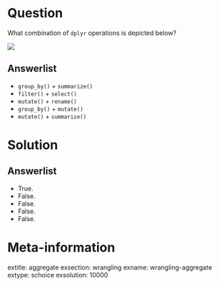 Question
========

What combination of `dplyr` operations is depicted below? 

![](https://rstudio-education.github.io/tidyverse-cookbook/images/dplyr-group_by.png)

Answerlist
----------
* `group_by()` + `summarize()`
* `filter()` + `select()`
* `mutate()` + `rename()`
* `group_by()` + `mutate()`
* `mutate()` + `summarize()`

Solution
========

Answerlist
----------
* True.
* False.
* False.
* False.
* False.

Meta-information
================
extitle: aggregate
exsection: wrangling
exname: wrangling-aggregate
extype: schoice
exsolution: 10000
